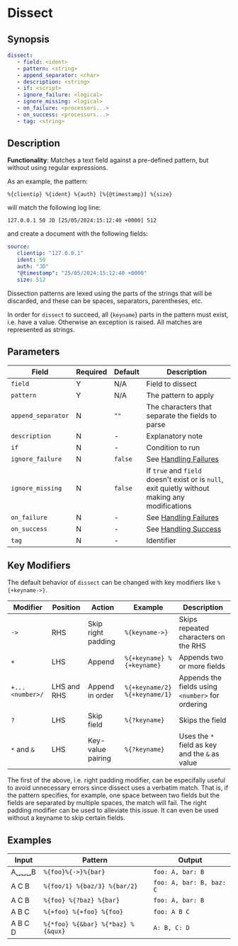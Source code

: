 # Dissect

## Synopsis

```yaml {2,3}
dissect:
   - field: <ident>
   - pattern: <string>
   - append_separator: <char>
   - description: <string>
   - if: <script>
   - ignore_failure: <logical>
   - ignore_missing: <logical>
   - on_failure: <processors...>
   - on_success: <processors...>
   - tag: <string>
```

## Description

**Functionality**: Matches a text field against a pre-defined pattern, but without using regular expressions.

As an example, the pattern:

```cli
%{clientip} %{ident} %{auth} [%{@timestamp}] %{size}
```

will match the following log line:

```cli
127.0.0.1 50 JD [25/05/2024:15:12:40 +0000] 512
```

and create a document with the following fields:

```yaml
source:
   clientip: "127.0.0.1"
   ident: 50
   auth: "JD"
   "@timestamp": "25/05/2024:15:12:40 +0000"
   size: 512
```

Dissection patterns are lexed using the parts of the strings that will be discarded, and these can be spaces, separators, parentheses, etc.

In order for `dissect` to succeed, all {`keyname`} parts in the pattern must exist, i.e. have a value. Otherwise an exception is raised. All matches are represented as strings.

## Parameters

|Field|Required|Default|Description|
|---|---|---|---|
|`field`|Y|N/A|Field to dissect|
|`pattern`|Y|N/A|The pattern to apply|
|`append_separator`|N|`""`|The characters that separate the fields to parse|
|`description`|N|-|Explanatory note|
|`if`|N|-|Condition to run|
|`ignore_failure`|N|`false`|See [Handling Failures](../handling-failures.mdx)|
|`ignore_missing`|N|`false`|If `true` and `field` doesn't exist or is `null`, exit quietly without making any modifications|
|`on_failure`|N|-|See [Handling Failures](../handling-failures.mdx)|
|`on_success`|N|-|See [Handling Success](../handling-success.mdx)|
|`tag`|N|-|Identifier|

## Key Modifiers

The default behavior of `dissect` can be changed with key modifiers like `%{+keyname->}`.

|Modifier|Position|Action|Example|Description|
|---|---|---|---|---|
|`->`|RHS|Skip right padding|`%{keyname->}`|Skips repeated characters on the RHS|
|`+`|LHS|Append|`%{+keyname} %{+keyname}`|Appends two or more fields|
|`+...<number>/`|LHS and RHS|Append in order|`%{+keyname/2} %{+keyname/1}`|Appends the fields using `<number>` for ordering|
|`?`|LHS|Skip field|`%{?keyname}`|Skips the field|
|`*` and `&`|LHS|Key-value pairing|`%{?keyname}`|Uses the `*` field as key and the `&` as value|

The first of the above, i.e. right padding modifier, can be especifally useful to avoid unnecessary errors since dissect uses a verbatim match. That is, if the pattern specifies, for example, one space between two fields but the fields are separated by multiple spaces, the match will fail. The right padding modifier can be used to alleviate this issue. It can even be used without a keyname to skip certain fields.

## Examples

|Input|Pattern|Output|
|---|---|---|
|A&blank;&blank;&blank;B|`%{foo}%{->}%{bar}`|`foo: A, bar: B`|
|A C B|`%{foo/1} %{baz/3} %{bar/2}`|`foo: A, bar: B, baz: C`|
|A C B|`%{foo} %{?baz} %{bar}`|`foo: A, bar: B`|
|A B C|`%{+foo} %{+foo} %{foo}`|`foo: A B C`|
|A B C D|`%{*foo} %{&bar} %{*baz} %{&qux}`|`A: B, C: D`|
